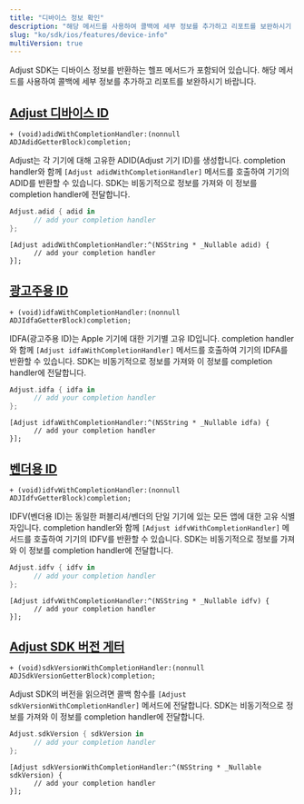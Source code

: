 ```yaml
---
title: "디바이스 정보 확인"
description: "해당 메서드를 사용하여 콜백에 세부 정보를 추가하고 리포트를 보완하시기 바랍니다."
slug: "ko/sdk/ios/features/device-info"
multiVersion: true
---
```


Adjust SDK는 디바이스 정보를 반환하는 헬프 메서드가 포함되어 있습니다. 해당 메서드를 사용하여 콜백에 세부 정보를 추가하고 리포트를 보완하시기 바랍니다.

## [Adjust 디바이스 ID](adjust-device-identifier)

<CodeBlock title="메서드 서명">

```objc
+ (void)adidWithCompletionHandler:(nonnull ADJAdidGetterBlock)completion;
```

</CodeBlock>

Adjust는 각 기기에 대해 고유한 ADID\(Adjust 기기 ID\)를 생성합니다. completion handler와 함께 `[Adjust adidWithCompletionHandler]` 메서드를 호출하여 기기의 ADID를 반환할 수 있습니다. SDK는 비동기적으로 정보를 가져와 이 정보를 completion handler에 전달합니다.

<Tabs>
<Tab title="Swift" sync="swift">

```swift
Adjust.adid { adid in
      // add your completion handler
};
```

</Tab>
<Tab title="Objective-C" sync="objc">

```objc
[Adjust adidWithCompletionHandler:^(NSString * _Nullable adid) {
      // add your completion handler
}];
```

</Tab>
</Tabs>

## [광고주용 ID](id-for-advertisers)

<CodeBlock title="메서드 서명">

```objc
+ (void)idfaWithCompletionHandler:(nonnull ADJIdfaGetterBlock)completion;
```

</CodeBlock>

IDFA\(광고주용 ID\)는 Apple 기기에 대한 기기별 고유 ID입니다. completion handler와 함께 `[Adjust idfaWithCompletionHandler]` 메서드를 호출하여 기기의 IDFA를 반환할 수 있습니다. SDK는 비동기적으로 정보를 가져와 이 정보를 completion handler에 전달합니다.

<Tabs>
<Tab title="Swift" sync="swift">

```swift
Adjust.idfa { idfa in
      // add your completion handler
};
```

</Tab>
<Tab title="Objective-C" sync="objc">

```objc
[Adjust idfaWithCompletionHandler:^(NSString * _Nullable idfa) {
      // add your completion handler
}];
```

</Tab>
</Tabs>

## [벤더용 ID](id-for-vendors)

<CodeBlock title="메서드 서명">

```objc
+ (void)idfvWithCompletionHandler:(nonnull ADJIdfvGetterBlock)completion;
```

</CodeBlock>

IDFV\(벤더용 ID\)는 동일한 퍼블리셔/벤더의 단일 기기에 있는 모든 앱에 대한 고유 식별자입니다. completion handler와 함께 `[Adjust idfvWithCompletionHandler]` 메서드를 호출하여 기기의 IDFV를 반환할 수 있습니다. SDK는 비동기적으로 정보를 가져와 이 정보를 completion handler에 전달합니다.

<Tabs>
<Tab title="Swift" sync="swift">

```swift
Adjust.idfv { idfv in
      // add your completion handler
};
```

</Tab>
<Tab title="Objective-C" sync="objc">

```objc
[Adjust idfvWithCompletionHandler:^(NSString * _Nullable idfv) {
      // add your completion handler
}];
```

</Tab>
</Tabs>

## [Adjust SDK 버전 게터](adjust-sdk-version-getter)

<CodeBlock title="메서드 서명">

```objc
+ (void)sdkVersionWithCompletionHandler:(nonnull ADJSdkVersionGetterBlock)completion;
```

</CodeBlock>

Adjust SDK의 버전을 읽으려면 콜백 함수를 `[Adjust sdkVersionWithCompletionHandler]` 메서드에 전달합니다. SDK는 비동기적으로 정보를 가져와 이 정보를 completion handler에 전달합니다.

<Tabs>
<Tab title="Swift" sync="swift">

```swift
Adjust.sdkVersion { sdkVersion in
      // add your completion handler
};
```

</Tab>
<Tab title="Objective-C" sync="objc">

```objc
[Adjust sdkVersionWithCompletionHandler:^(NSString * _Nullable sdkVersion) {
      // add your completion handler
}];
```

</Tab>
</Tabs>
